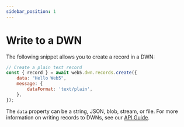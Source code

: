 ```yaml
---
sidebar_position: 1
---
```


# Write to a DWN

The following snippet allows you to create a record in a DWN:

```js
// Create a plain text record
const { record } = await web5.dwn.records.create({
    data: "Hello Web5",
    message: {
        dataFormat: 'text/plain',
    },
});
```

The `data` property can be a string, JSON, blob, stream, or file. For more information on writing records to DWNs, see our [API Guide](/api/web5-js/dwn/records#createrequest).